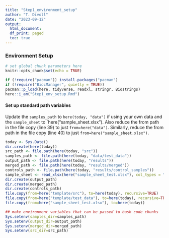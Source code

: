```yaml
---
title: "Step1_environment_setup"
author: "T. Divoll"
date: "2023-09-12"
output: 
  html_document:
  df_print: paged
  toc: true
---
```

### Environment Setup

```r
# set global chunk parameters here
knitr::opts_chunk$set(echo = TRUE)
```

```r
if (!require("pacman")) install.packages("pacman")
if (!require("BiocManager", quietly = TRUE))
pacman::p_load(here, tidyverse, readxl, stringr, Biostrings)
here::i_am("Step1_env_setup.Rmd")
```

#### Set up standard path variables
Update the `samples_path` to `here(today, "data")` if using your own data and the `sample_sheet` to `here("sample_sheet.xlsx"). Also reduce the from path in the file copy (line 39) to just ``from=here("data")``. Similarly, reduce the from path in the file copy (line 40) to just ``from=here("sample_sheet.xlsx")``.
```r
today <- Sys.Date()
dir.create(here(today))
src_path <- file.path(here(today, "src"))
samples_path <- file.path(here(today, "data/test_data"))
output_path <- file.path(here(today, "results"))
merged_path <- file.path(here(today, "results/merged"))
controls_path <- file.path(here(today, "results/control_samples"))
sample_sheet <- read_xlsx(here("sample_sheet_test.xlsx"), col_types = "guess")
dir.create(output_path)
dir.create(merged_path)
dir.create(controls_path)
file.copy(from=here("template/src"), to=here(today), recursive=TRUE)
file.copy(from=here("template/test_data"), to=here(today), recursive=TRUE)
file.copy(from=here("sample_sheet_test.xlsx"), to=here(today))

## make environment variables that can be passed to bash code chunks
Sys.setenv(samples_dir=samples_path)
Sys.setenv(output_dir=output_path)
Sys.setenv(merged_dir=merged_path)
Sys.setenv(src_dir=src_path)
```
